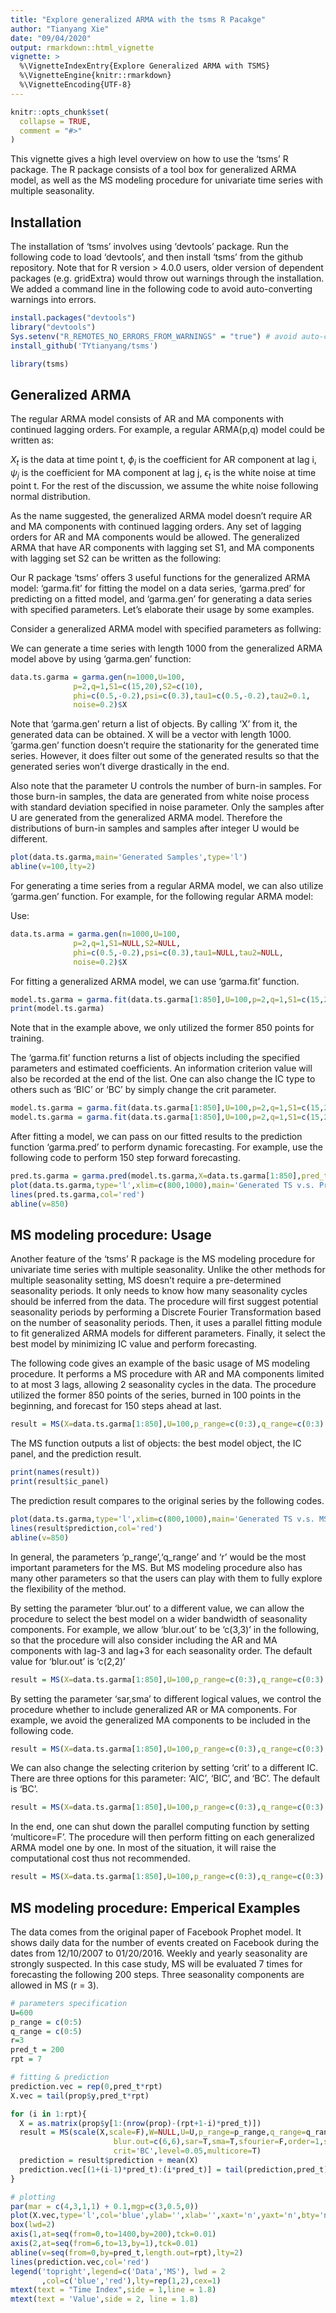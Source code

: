 ---
title: "Explore generalized ARMA with the tsms R Pacakge"
author: "Tianyang Xie"
date: "09/04/2020"
output: rmarkdown::html_vignette
vignette: >
  %\VignetteIndexEntry{Explore Generalized ARMA with TSMS}
  %\VignetteEngine{knitr::rmarkdown}
  %\VignetteEncoding{UTF-8}
---

```{r setup, include = FALSE}
knitr::opts_chunk$set(
  collapse = TRUE,
  comment = "#>"
)
```

This vignette gives a high level overview on how to use the 'tsms' R package. The R package consists of a tool box for generalized ARMA model, as well as the MS modeling procedure for univariate time series with multiple seasonality.

## Installation

The installation of 'tsms' involves using 'devtools' package. Run the following code to load 'devtools', and then install 'tsms' from the github repository. Note that for R version > 4.0.0 users, older version of dependent packages (e.g. gridExtra) would throw out warnings through the installation. We added a command line in the following code to avoid auto-converting warnings into errors.

```{r,eval=FALSE}
install.packages("devtools")
library("devtools")
Sys.setenv("R_REMOTES_NO_ERRORS_FROM_WARNINGS" = "true") # avoid auto-converting warnings into errors
install_github('TYtianyang/tsms')
```

```{r}
library(tsms)
```

## Generalized ARMA

The regular ARMA model consists of AR and MA components with continued lagging orders. For example, a regular ARMA(p,q) model could be written as:

\begin{equation}
  X_t = \sum_{i=1}^p \phi_{i} * X_{t-i} + \sum_{j=1}^q \psi_{j} *\epsilon_{t-j} + \epsilon_t \notag
\end{equation}

$X_t$ is the data at time point t, $\phi_i$ is the coefficient for AR component at lag i, $\psi_j$ is the coefficient for MA component at lag j, $\epsilon_t$ is the white noise at time point t. For the rest of the discussion, we assume the white noise following normal distribution.

As the name suggested, the generalized ARMA model doesn't require AR and MA components with continued lagging orders. Any set of lagging orders for AR and MA components would be allowed. The generalized ARMA that have AR components with lagging set S1, and MA components with lagging set S2 can be written as the following:

\begin{equation}
  X_t = \sum_{i \in S_1} \phi_{i} * X_{t-i} + \sum_{j \in S_2} \psi_{j} *\epsilon_{t-j} + \epsilon_t \notag
\end{equation}

Our R package 'tsms' offers 3 useful functions for the generalized ARMA model: 'garma.fit' for fitting the model on a data series, 'garma.pred' for predicting on a fitted model, and 'garma.gen' for generating a data series with specified parameters. Let's elaborate their usage by some examples. 

Consider a generalized ARMA model with specified parameters as follwing:
\begin{equation}
  X_t = 0.5 X_{t-1} - 0.2 X_{t-2} + 0.3 \epsilon_{t-1} + (0.1 X_{t-15} - 0.05 X_{t-20}) + (0.1 \epsilon_{t-10}) + \epsilon_t,\sigma = 2 \notag
\end{equation}

We can generate a time series with length 1000 from the generalized ARMA model above by using 'garma.gen' function:

```{r}
data.ts.garma = garma.gen(n=1000,U=100,
              p=2,q=1,S1=c(15,20),S2=c(10),
              phi=c(0.5,-0.2),psi=c(0.3),tau1=c(0.5,-0.2),tau2=0.1,
              noise=0.2)$X
```

Note that 'garma.gen' return a list of objects. By calling 'X' from it, the generated data can be obtained. X will be a vector with length 1000. 'garma.gen' function doesn't require the stationarity for the generated time series. However, it does filter out some of the generated results so that the generated series won't diverge drastically in the end. 

Also note that the parameter U controls the number of burn-in samples. For those burn-in samples, the data are generated from white noise process with standard deviation specified in noise parameter. Only the samples after U are generated from the generalized ARMA model. Therefore the distributions of burn-in samples and samples after integer U would be different.

```{r}
plot(data.ts.garma,main='Generated Samples',type='l')
abline(v=100,lty=2)
```

For generating a time series from a regular ARMA model, we can also utilize 'garma.gen' function. For example, for the following regular ARMA model:

\begin{equation}
  X_t = 0.5 X_{t-1} - 0.2 X_{t-2} + 0.3 \epsilon_{t-1} + \epsilon_t,\sigma = 2
\end{equation}

Use:

```{r}
data.ts.arma = garma.gen(n=1000,U=100,
              p=2,q=1,S1=NULL,S2=NULL,
              phi=c(0.5,-0.2),psi=c(0.3),tau1=NULL,tau2=NULL,
              noise=0.2)$X
```

For fitting a generalized ARMA model, we can use 'garma.fit' function. 

```{r}
model.ts.garma = garma.fit(data.ts.garma[1:850],U=100,p=2,q=1,S1=c(15,20),S2=c(10),crit='AIC')
print(model.ts.garma)
```

Note that in the example above, we only utilized the former 850 points for training.

The 'garma.fit' function returns a list of objects including the specified parameters and estimated coefficients. An information criterion value will also be recorded at the end of the list. One can also change the IC type to others such as 'BIC' or 'BC' by simply change the crit parameter.

```{r,eval=FALSE}
model.ts.garma = garma.fit(data.ts.garma[1:850],U=100,p=2,q=1,S1=c(15,20),S2=c(10),crit='BIC')
model.ts.garma = garma.fit(data.ts.garma[1:850],U=100,p=2,q=1,S1=c(15,20),S2=c(10),crit='BC')
```

After fitting a model, we can pass on our fitted results to the prediction function 'garma.pred' to perform dynamic forecasting. For example, use the following code to perform 150 step forward forecasting.

```{r}
pred.ts.garma = garma.pred(model.ts.garma,X=data.ts.garma[1:850],pred_t=150)
plot(data.ts.garma,type='l',xlim=c(800,1000),main='Generated TS v.s. Prediction',col='blue')
lines(pred.ts.garma,col='red')
abline(v=850)
```

## MS modeling procedure: Usage

Another feature of the 'tsms' R package is the MS modeling procedure for univariate time series with multiple seasonality. Unlike the other methods for multiple seasonality setting, MS doesn't require a pre-determined seasonality periods. It only needs to know how many seasonality cycles should be inferred from the data. The procedure will first suggest potential seasonality periods by performing a Discrete Fourier Transformation based on the number of seasonality periods. Then, it uses a parallel fitting module to fit generalized ARMA models for different parameters. Finally, it select the best model by minimizing IC value and perform forecasting. 

The following code gives an example of the basic usage of MS modeling procedure. It performs a MS procedure with AR and MA components limited to at most 3 lags, allowing 2 seasonality cycles in the data. The procedure utilized the former 850 points of the series, burned in 100 points in the beginning, and forecast for 150 steps ahead at last. 

```{r}
result = MS(X=data.ts.garma[1:850],U=100,p_range=c(0:3),q_range=c(0:3),r=2,pred_t=150)
```

The MS function outputs a list of objects: the best model object, the IC panel, and the prediction result.

```{r}
print(names(result))
print(result$ic_panel)
```

The prediction result compares to the original series by the following codes.

```{r}
plot(data.ts.garma,type='l',xlim=c(800,1000),main='Generated TS v.s. MS',col='blue')
lines(result$prediction,col='red')
abline(v=850)
```

In general, the parameters 'p_range','q_range' and 'r' would be the most important parameters for the MS. But MS modeling procedure also has many other parameters so that the users can play with them to fully explore the flexibility of the method.

By setting the parameter 'blur.out' to a different value, we can allow the procedure to select the best model on a wider bandwidth of seasonality components. For example, we allow 'blur.out' to be 'c(3,3)' in the following, so that the procedure will also consider including the AR and MA components with lag-3 and lag+3 for each seasonality order. The default value for 'blur.out' is 'c(2,2)'

```{r}
result = MS(X=data.ts.garma[1:850],U=100,p_range=c(0:3),q_range=c(0:3),r=2,pred_t=150,blur.out=c(3,3))
```

By setting the parameter 'sar,sma' to different logical values, we control the procedure whether to include generalized AR or MA components. For example, we avoid the generalized MA components to be included in the following code.

```{r}
result = MS(X=data.ts.garma[1:850],U=100,p_range=c(0:3),q_range=c(0:3),r=2,sma=F)
```

We can also change the selecting criterion by setting 'crit' to a different IC. There are three options for this parameter: 'AIC', 'BIC', and 'BC'. The default is 'BC'.

```{r}
result = MS(X=data.ts.garma[1:850],U=100,p_range=c(0:3),q_range=c(0:3),r=2,crit='BC')
```

In the end, one can shut down the parallel computing function by setting 'multicore=F'. The procedure will then perform fitting on each generalized ARMA model one by one. In most of the situation, it will raise the computational cost thus not recommended.

```{r}
result = MS(X=data.ts.garma[1:850],U=100,p_range=c(0:3),q_range=c(0:3),r=2,multicore=F)
```

## MS modeling procedure: Emperical Examples

The data comes from the original paper of Facebook Prophet model. It shows daily data for the number of events created on Facebook during the dates from 12/10/2007 to 01/20/2016. Weekly and yearly seasonality are strongly suspected. In this case study, MS will be evaluated 7 times for forecasting the following 200 steps. Three seasonality components are allowed in MS (r = 3).

```{r}
# parameters specification
U=600
p_range = c(0:5)
q_range = c(0:5)
r=3
pred_t = 200
rpt = 7

# fitting & prediction
prediction.vec = rep(0,pred_t*rpt)
X.vec = tail(prop$y,pred_t*rpt)

for (i in 1:rpt){
  X = as.matrix(prop$y[1:(nrow(prop)-(rpt+1-i)*pred_t)])
  result = MS(scale(X,scale=F),W=NULL,U=U,p_range=p_range,q_range=q_range,r=r,
                       blur.out=c(6,6),sar=T,sma=T,sfourier=F,order=1,sfactor=F,pred_t=pred_t,
                       crit='BC',level=0.05,multicore=T)
  prediction = result$prediction + mean(X)
  prediction.vec[(1+(i-1)*pred_t):(i*pred_t)] = tail(prediction,pred_t)
}

# plotting
par(mar = c(4,3,1,1) + 0.1,mgp=c(3,0.5,0))
plot(X.vec,type='l',col='blue',ylab='',xlab='',xaxt='n',yaxt='n',bty='n')
box(lwd=2)
axis(1,at=seq(from=0,to=1400,by=200),tck=0.01)
axis(2,at=seq(from=6,to=13,by=1),tck=0.01)
abline(v=seq(from=0,by=pred_t,length.out=rpt),lty=2)
lines(prediction.vec,col='red')
legend('topright',legend=c('Data','MS'), lwd = 2
       ,col=c('blue','red'),lty=rep(1,2),cex=1)
mtext(text = "Time Index",side = 1,line = 1.8)
mtext(text = 'Value',side = 2, line = 1.8)
```










